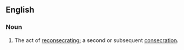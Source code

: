 ==English==
===Noun===
{{en-noun}}
# The act of [[reconsecrate|reconsecrating]]; a second or subsequent [[consecration]].